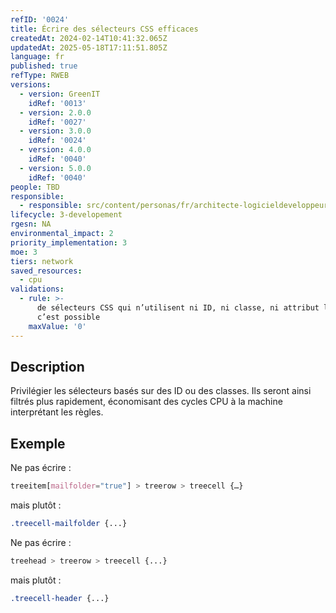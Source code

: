```yaml
---
refID: '0024'
title: Écrire des sélecteurs CSS efficaces
createdAt: 2024-02-14T10:41:32.065Z
updatedAt: 2025-05-18T17:11:51.805Z
language: fr
published: true
refType: RWEB
versions:
  - version: GreenIT
    idRef: '0013'
  - version: 2.0.0
    idRef: '0027'
  - version: 3.0.0
    idRef: '0024'
  - version: 4.0.0
    idRef: '0040'
  - version: 5.0.0
    idRef: '0040'
people: TBD
responsible:
  - responsible: src/content/personas/fr/architecte-logicieldeveloppeur.mdx
lifecycle: 3-developement
rgesn: NA
environmental_impact: 2
priority_implementation: 3
moe: 3
tiers: network
saved_resources:
  - cpu
validations:
  - rule: >-
      de sélecteurs CSS qui n’utilisent ni ID, ni classe, ni attribut lorsque
      c’est possible
    maxValue: '0'
---
```


## Description

Privilégier les sélecteurs basés sur des ID ou des classes. Ils seront ainsi filtrés plus rapidement, économisant des cycles CPU à la machine interprétant les règles.

## Exemple

Ne pas écrire :

```css
treeitem[mailfolder="true"] > treerow > treecell {…}
```

mais plutôt :

```css
.treecell-mailfolder {...}
```

Ne pas écrire :

```css
treehead > treerow > treecell {...}
```

mais plutôt :

```css
.treecell-header {...}
```
